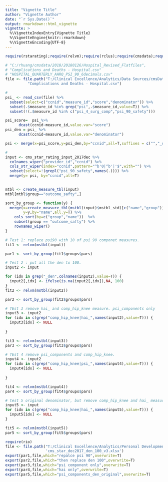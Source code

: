 ```yaml
---
title: "Vignette Title"
author: "Vignette Author"
date: "`r Sys.Date()`"
output: rmarkdown::html_vignette
vignette: >
  %\VignetteIndexEntry{Vignette Title}
  %\VignetteEngine{knitr::rmarkdown}
  %\VignetteEncoding{UTF-8}
---
```


```r
require(rstarating);require(relvm);require(rclus);require(cmsdata);require(reshape2)
```

```r
# "C:/rhuang/cmsdata/2018/20180126/Hospital_Revised_Flatfiles",
# "Complications and Deaths - Hospital.csv"  
# "HOSPITAL_QUARTERLY_AHRQ_PSI_90_6decimals.csv"
file <- file.path("T:/Clinical Excellence/Analytics/Data Sources/cmsData/2017/20171221/Hospital_Revised_Flatfiles20171221", 
          "Complications and Deaths - Hospital.csv")

# 
psi_ <- read_csv(file) %>%
  subset(select=c("ccnid","measure_id","score","denominator")) %>%
  subset(.$measure_id %in% grep("psi",.$measure_id,value=T)) %>%
  subset(!(.$measure_id %in% c("psi_4_surg_comp","psi_90_safety")))

psi_score=  psi_%>% 
      dcast(ccnid~measure_id,value.var="score") 
psi_den = psi_ %>% 
      dcast(ccnid~measure_id,value.var="denominator") 

psi <- merge(x=psi_score,y=psi_den,by="ccnid",all=T,suffixes = c("","_den"))

# 
input <- cms_star_rating_input_2017dec %>%
  colnames_wiper("provider_id","ccnid") %>%
  cols_str_wiper(index="ccnid",pattern="^b'0|^b'|'$",with="") %>% 
  subset(select=!(grepl("psi_90_safety",names(.)))) %>%
  merge(y= psi, by="ccnid",all=T)

  
mtbl <- create_measure_tbl(input) 
mtbl[mtbl$group=="outcome_safty",]
```

```r
sort_by_group <- function(y) {
  merge(x=create_measure_tbl(mstbl(input)$mstbl_std)[c("name","group")],
        y=y,by="name",all.y=T) %>%
    cols_sort(by=c("group","name"))  %>%
    subset(group == "outcome_safty") %>% 
    rownames_wiper()
}
```


```r
# Test 1: replace psi90 with 10 of psi 90 componet measures. 
fit1 <- relvm(mstbl(input))

par1 <- sort_by_group(fit1$groups$pars)

# Test 2 : put all the den to 100. 
input2 <- input

for (idx in grep("_den",colnames(input2),value=T)) {
  input2[,idx] <- ifelse(is.na(input2[,idx]),NA, 100)
}
fit2 <- relvm(mstbl(input2))

par2 <- sort_by_group(fit2$groups$pars)


```

```r
# TEst 3 remove hai_ and comp_hip_knee measure. psi_components only 
input3 <- input2
for (idx in c(grep("comp_hip_knee|hai_",names(input2),value=T))) {
  input3[idx] <- NULL
  
}

fit3 <- relvm(mstbl(input3))
par3 <- sort_by_group(fit3$groups$pars)

# TEst 4 remove psi_components and comp_hip_knee.  
input4 <- input2
for (idx in c(grep("comp_hip_knee|psi_",names(input4),value=T))) {
  input4[idx] <- NULL
  
}

fit4 <- relvm(mstbl(input4))
par4 <- sort_by_group(fit4$groups$pars)
```

```r
# test 5 original denominator, but remove comp_hip_knee and hai_ measures. So 
input5 <- input
for (idx in c(grep("comp_hip_knee|hai_",names(input5),value=T))) {
  input5[idx] <- NULL
}

fit5 <- relvm(mstbl(input5))
par5 <- sort_by_group(fit5$groups$pars)

```


```r
require(rio)
file <- file.path("T:/Clinical Excellence/Analytics/Personal Development Folders/RenHuai/star/TEP",
                  'cms_star_dec2017_den_100_v3.xlsx')
export(par1,file,which="repalce psi 90",overwrite=T)
export(par2,file,which="then replace den 100",overwrite=T)
export(par3,file,which="psi component only",overwrite=T)
export(par4,file,which="hai only",overwrite=T)
export(par5,file,which="psi_components_den_original",overwrite=T)

```



